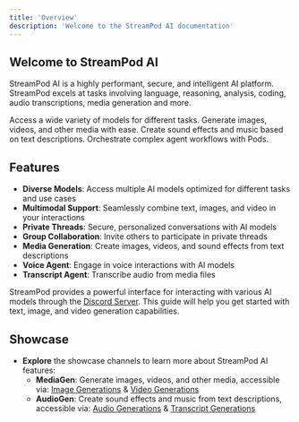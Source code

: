 ```yaml
---
title: 'Overview'
description: 'Welcome to the StreamPod AI documentation'
---
```



## Welcome to StreamPod AI

StreamPod AI is a highly performant, secure, and intelligent AI platform. StreamPod excels at tasks involving language, reasoning, analysis, coding, audio transcriptions, media generation and more.


<CardGroup cols={2}>
  <Card
    title="ModelChat"
    icon="brain"
    href="https://docs.streampod.io/modelchat"
  >
    Access a wide variety of models for different tasks.
  </Card>
  <Card
    title="MediaGen"
    icon="image"
    href="https://docs.streampod.io/mediagen"
  >
    Generate images, videos, and other media with ease.
  </Card>
  <Card
    title="AudioGen"
    icon="music"
    href="https://docs.streampod.io/audiogen"
  >
    Create sound effects and music based on text descriptions.
  </Card>
  <Card
    title="Pods"
    icon="seedling"
    href="https://docs.streampod.io/pods"
    > 
    Orchestrate complex agent workflows with Pods.
  </Card>
</CardGroup>

## Features

- **Diverse Models**: Access multiple AI models optimized for different tasks and use cases
- **Multimodal Support**: Seamlessly combine text, images, and video in your interactions
- **Private Threads**: Secure, personalized conversations with AI models
- **Group Collaboration**: Invite others to participate in private threads
- **Media Generation**: Create images, videos, and sound effects from text descriptions
- **Voice Agent**: Engage in voice interactions with AI models
- **Transcript Agent**: Transcribe audio from media files

StreamPod provides a powerful interface for interacting with various AI models through the <a href="https://discord.com/invite/VcFM5VRnBH">Discord Server</a>. This guide will help you get started with text, image, and video generation capabilities.

## Showcase 

- **Explore** the showcase channels to learn more about StreamPod AI features:
  - **MediaGen**: Generate images, videos, and other media, accessible via: <a href="https://discord.com/channels/1245569640265023572/1313379435508006912">Image Generations</a> & <a href="https://discord.com/channels/1245569640265023572/1313706806979334144">Video Generations</a>
  - **AudioGen**: Create sound effects and music from text descriptions, accessible via: <a href="https://discord.com/channels/1245569640265023572/1319575473377775627">Audio Generations</a> & <a href="https://discord.com/channels/1245569640265023572/1318089081116430387">Transcript Generations</a>
